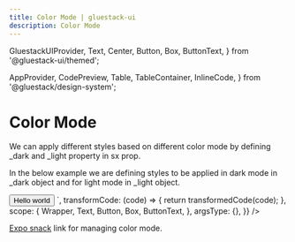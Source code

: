 ```yaml
---
title: Color Mode | gluestack-ui
description: Color Mode
---
```


  GluestackUIProvider,
  Text,
  Center,
  Button,
  Box,
  ButtonText,
} from '@gluestack-ui/themed';

  AppProvider,
  CodePreview,
  Table,
  TableContainer,
  InlineCode,
} from '@gluestack/design-system';

<Meta title="Styling/Color Mode" />

# Color Mode

We can apply different styles based on different color mode by defining \_dark and \_light property in sx prop.

In the below example we are defining styles to be applied in dark mode in \_dark object and for light mode in \_light object.

<AppProvider>
  <CodePreview
    showComponentRenderer={true}
    showArgsController={false}
    metaData={{
      code: `
     <>
 <Button
          sx={{
            _dark: {
              bg: "$blue600",
            },
            _light: {
              bg: "$red600",
            },
          }}
        >
          <ButtonText>Hello world</ButtonText>
        </Button>
     </>
      `,
      transformCode: (code) => {
        return transformedCode(code);
      },
      scope: {
        Wrapper,
        Text,
        Button,
        Box,
        ButtonText,
      },
      argsType: {},
    }}
  />
</AppProvider>

[Expo snack](https://snack.expo.dev/@gluestack/gluestack-ui-color-mode) link for managing color mode.
